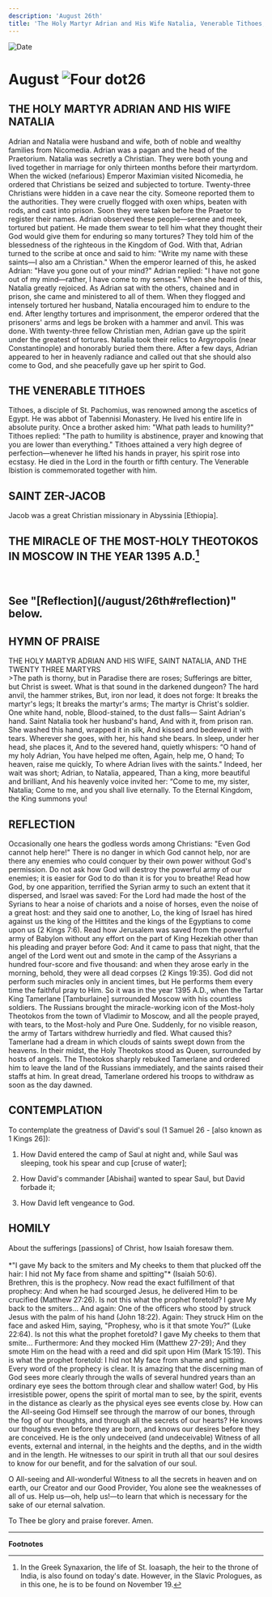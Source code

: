 ```yaml
---
description: 'August 26th'
title: 'The Holy Martyr Adrian and His Wife Natalia, Venerable Tithoes, St. Zer-Jacob, Miracle of the Theotokos in Moscow in 1395'
---
```


<CustomPaginator />
<RunningHead />

<Image src="/title-imprint.png" height={68} width={50} alt="Date" className="title-imprint"/>

# <div id="date">August <Image className="four-dot" src="/four-dot.png" height={15} width={15} alt="Four dot" />26</div>

## THE HOLY MARTYR ADRIAN AND HIS WIFE NATALIA

Adrian and Natalia were husband and wife, both of noble and wealthy families from Nicomedia. Adrian was a pagan and the head of the Praetorium. Natalia was secretly a Christian. They were both young and lived together in marriage for only thirteen months before their martyrdom. When the wicked (nefarious) Emperor Maximian visited Nicomedia, he ordered that Christians be seized and subjected to torture. Twenty-three Christians were hidden in a cave near the city. Someone reported them to the authorities. They were cruelly flogged with oxen whips, beaten with rods, and cast into prison. Soon they were taken before the Praetor to register their names. Adrian observed these people—serene and meek, tortured but patient. He made them swear to tell him what they thought their God would give them for enduring so many tortures? They told him of the blessedness of the righteous in the Kingdom of God. With that, Adrian turned to the scribe at once and said to him: "Write my name with these saints—I also am a Christian." When the emperor learned of this, he asked Adrian: "Have you gone out of your mind?" Adrian replied: "I have not gone out of my mind—rather, I have come to my senses." When she heard of this, Natalia greatly rejoiced. As Adrian sat with the others, chained and in prison, she came and ministered to all of them. When they flogged and intensely tortured her husband, Natalia encouraged him to endure to the end. After lengthy tortures and imprisonment, the emperor ordered that the prisoners' arms and legs be broken with a hammer and anvil. This was done. With twenty-three fellow Christian men, Adrian gave up the spirit under the greatest of tortures. Natalia took their relics to Argyropolis (near Constantinople) and honorably buried them there. After a few days, Adrian appeared to her in heavenly radiance and called out that she should also come to God, and she peacefully gave up her spirit to God.

## THE VENERABLE TITHOES

Tithoes, a disciple of St. Pachomius, was renowned among the ascetics of Egypt. He was abbot of Tabennisi Monastery. He lived his entire life in absolute purity. Once a brother asked him: "What path leads to humility?" Tithoes replied: "The path to humility is abstinence, prayer and knowing that you are lower than everything." Tithoes attained a very high degree of perfection—whenever he lifted his hands in prayer, his spirit rose into ecstasy. He died in the Lord in the fourth or fifth century. The Venerable Ibistion is commemorated together with him.

## SAINT ZER-JACOB

Jacob was a great Christian missionary in Abyssinia [Ethiopia].

## THE MIRACLE OF THE MOST-HOLY THEOTOKOS IN MOSCOW IN THE YEAR 1395 A.D.[^1]
<br />
<h2>See "[Reflection](/august/26th#reflection)" below.</h2>


## HYMN OF PRAISE
<div style={{textAlign:'center', color:'crimson', fontWeight:'bold'}}>
THE HOLY MARTYR ADRIAN AND HIS WIFE, SAINT NATALIA, AND THE TWENTY THREE MARTYRS
</div>
>The path is thorny, but in Paradise there are roses;  
Sufferings are bitter, but Christ is sweet.  
What is that sound in the darkened dungeon?  
The hard anvil, the hammer strikes,  
But, iron nor lead, it does not forge:  
It breaks the martyr's legs;  
It breaks the martyr's arms;  
The martyr is Christ's soldier.  
One white hand, noble,  
Blood-stained, to the dust falls—  
Saint Adrian's hand.  
Saint Natalia took her husband's hand,  
And with it, from prison ran.  
She washed this hand, wrapped it in silk,  
And kissed and bedewed it with tears.  
Wherever she goes, with her, his hand she bears.  
In sleep, under her head, she places it,  
And to the severed hand, quietly whispers:  
“O hand of my holy Adrian,  
You have helped me often,  
Again, help me, O hand;  
To heaven, raise me quickly,  
To where Adrian lives with the saints."  
Indeed, her wait was short;  
Adrian, to Natalia, appeared,  
Than a king, more beautiful and brilliant,  
And his heavenly voice invited her:  
“Come to me, my sister, Natalia;  
Come to me, and you shall live eternally.  
To the Eternal Kingdom, the King summons you!  


## REFLECTION

Occasionally one hears the godless words among Christians: "Even God cannot help here!" There is no danger in which God cannot help, nor are there any enemies who could conquer by their own power without God's permission. Do not ask how God will destroy the powerful army of our enemies; it is easier for God to do than it is for you to breathe! Read how God, by one apparition, terrified the Syrian army to such an extent that it dispersed, and Israel was saved: For the Lord had made the host of the Syrians to hear a noise of chariots and a noise of horses, even the noise of a great host: and they said one to another, Lo, the king of Israel has hired against us the king of the Hittites and the kings of the Egyptians to come upon us (2 Kings 7:6). Read how Jerusalem was saved from the powerful army of Babylon without any effort on the part of King Hezekiah other than his pleading and prayer before God: And it came to pass that night, that the angel of the Lord went out and smote in the camp of the Assyrians a hundred four-score and five thousand: and when they arose early in the morning, behold, they were all dead corpses (2 Kings 19:35). God did not perform such miracles only in ancient times, but He performs them every time the faithful pray to Him. So it was in the year 1395 A.D., when the Tartar King Tamerlane [Tamburlaine] surrounded Moscow with his countless soldiers. The Russians brought the miracle-working icon of the Most-holy Theotokos from the town of Vladimir to Moscow, and all the people prayed, with tears, to the Most-holy and Pure One. Suddenly, for no visible reason, the army of Tartars withdrew hurriedly and fled. What caused this? Tamerlane had a dream in which clouds of saints swept down from the heavens. In their midst, the Holy Theotokos stood as Queen, surrounded by hosts of angels. The Theotokos sharply rebuked Tamerlane and ordered him to leave the land of the Russians immediately, and the saints raised their staffs at him. In great dread, Tamerlane ordered his troops to withdraw as soon as the day dawned.


## CONTEMPLATION

To contemplate the greatness of David's soul (1 Samuel 26 - [also known as 1 Kings 26]):

1. How David entered the camp of Saul at night and, while Saul was sleeping, took his spear and cup [cruse of water];

2. How David's commander [Abishai] wanted to spear Saul, but David forbade it;

3. How David left vengeance to God.


## HOMILY
<div style={{textAlign:'center', color:'crimson', fontWeight:'bold'}}>
About the sufferings [passions] of Christ, how Isaiah foresaw them.
</div>
<br />
<div style={{textAlign:'right'}}>
*"I gave My back to the smiters and My cheeks to them that plucked off the hair: I hid not My face from shame and spitting"* (Isaiah 50:6).
</div>
Brethren, this is the prophecy. Now read the exact fulfillment of that prophecy: And when he had scourged Jesus, he delivered Him to be crucified (Matthew 27:26). Is not this what the prophet foretold? I gave My back to the smiters... And again: One of the officers who stood by struck Jesus with the palm of his hand (John 18:22). Again: They struck Him on the face and asked Him, saying, "Prophesy, who is it that smote You?" (Luke 22:64). Is not this what the prophet foretold? I gave My cheeks to them that smite... Furthermore: And they mocked Him (Matthew 27-29); And they smote Him on the head with a reed and did spit upon Him (Mark 15:19). This is what the prophet foretold: I hid not My face from shame and spitting. Every word of the prophecy is clear. It is amazing that the discerning man of God sees more clearly through the walls of several hundred years than an ordinary eye sees the bottom through clear and shallow water! God, by His irresistible power, opens the spirit of mortal man to see, by the spirit, events in the distance as clearly as the physical eyes see events close by. How can the All-seeing God Himself see through the marrow of our bones, through the fog of our thoughts, and through all the secrets of our hearts? He knows our thoughts even before they are born, and knows our desires before they are conceived. He is the only undeceived (and undeceivable) Witness of all events, external and internal, in the heights and the depths, and in the width and in the length. He witnesses to our spirit in truth all that our soul desires to know for our benefit, and for the salvation of our soul.

O All-seeing and All-wonderful Witness to all the secrets in heaven and on earth, our Creator and our Good Provider, You alone see the weaknesses of all of us. Help us—oh, help us!—to learn that which is necessary for the sake of our eternal salvation.

To Thee be glory and praise forever. Amen.

---
**Footnotes**

[^1]: In the Greek Synaxarion, the life of St. Ioasaph, the heir to the throne of India, is also found on today's date.  However, in the Slavic Prologues, as in this one, he is to be found on November 19.